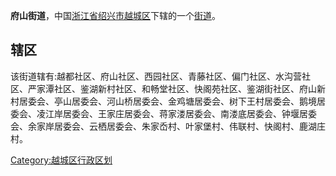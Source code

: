 '''府山街道'''，中国[[浙江省|浙江省]][[绍兴市|绍兴市]][[越城区|越城区]]下辖的一个[[街道_(行政区划)|街道]]。

==辖区==
该街道辖有:越都社区、府山社区、西园社区、青藤社区、偏门社区、水沟营社区、严家潭社区、鉴湖新村社区、和畅堂社区、快阁苑社区、鉴湖街社区、府山新村居委会、亭山居委会、河山桥居委会、金鸡塘居委会、树下王村居委会、鹅境居委会、凌江岸居委会、王家庄居委会、蒋家溇居委会、南溇底居委会、钟堰居委会、余家岸居委会、云栖居委会、朱家岙村、叶家堡村、伟联村、快阁村、鹿湖庄村。

{{越城区行政区划}}
[[Category:越城区行政区划|Category:越城区行政区划]]